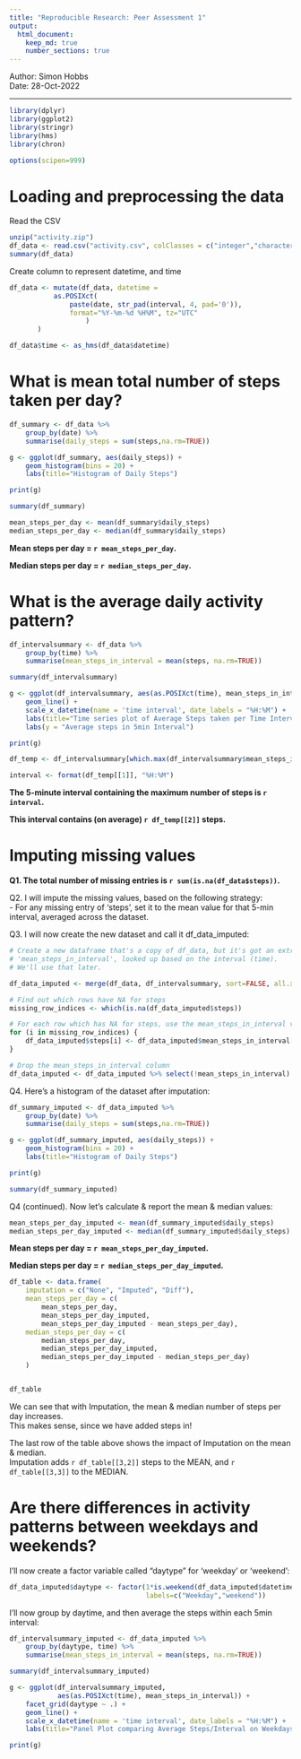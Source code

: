 ```yaml
---
title: "Reproducible Research: Peer Assessment 1"
output: 
  html_document:
    keep_md: true
    number_sections: true
---
```


Author: Simon Hobbs  
Date: 28-Oct-2022

---

```r

library(dplyr)
library(ggplot2)
library(stringr)
library(hms)
library(chron)

options(scipen=999)

```


# Loading and preprocessing the data

Read the CSV

```r

unzip("activity.zip")
df_data <- read.csv("activity.csv", colClasses = c("integer","character","integer"))
summary(df_data)

```

Create column to represent datetime, and time

```r

df_data <- mutate(df_data, datetime = 
           as.POSIXct(
               paste(date, str_pad(interval, 4, pad='0')), 
               format="%Y-%m-%d %H%M", tz="UTC" 
                   )
       )  

df_data$time <- as_hms(df_data$datetime)

```


# What is mean total number of steps taken per day?


```r

df_summary <- df_data %>% 
    group_by(date) %>% 
    summarise(daily_steps = sum(steps,na.rm=TRUE))

g <- ggplot(df_summary, aes(daily_steps)) + 
    geom_histogram(bins = 20) +
    labs(title="Histogram of Daily Steps")

print(g)

summary(df_summary)

```

```r

mean_steps_per_day <- mean(df_summary$daily_steps)
median_steps_per_day <- median(df_summary$daily_steps)

```

**Mean steps per day = `r mean_steps_per_day`.**

**Median steps per day = `r median_steps_per_day`.**


# What is the average daily activity pattern?

```r

df_intervalsummary <- df_data %>% 
    group_by(time) %>% 
    summarise(mean_steps_in_interval = mean(steps, na.rm=TRUE))

summary(df_intervalsummary)

g <- ggplot(df_intervalsummary, aes(as.POSIXct(time), mean_steps_in_interval)) +
    geom_line() +
    scale_x_datetime(name = 'time interval', date_labels = "%H:%M") +
    labs(title="Time series plot of Average Steps taken per Time Interval") +
    labs(y = "Average steps in 5min Interval")

print(g)

```

```r

df_temp <- df_intervalsummary[which.max(df_intervalsummary$mean_steps_in_interval),]

interval <- format(df_temp[[1]], "%H:%M")

```

**The 5-minute interval containing the maximum number of steps is `r interval`.  **  

**This interval contains (on average) `r df_temp[[2]]` steps.  ** 


# Imputing missing values

**Q1. The total number of missing entries is `r sum(is.na(df_data$steps))`.** 

Q2. I will impute the missing values, based on the following strategy:  
- For any missing entry of 'steps', set it to the mean value for that 5-min
interval, averaged across the dataset. 

Q3. I will now create the new dataset and call it df_data_imputed:

```r

# Create a new dataframe that's a copy of df_data, but it's got an extra column
# 'mean_steps_in_interval', looked up based on the interval (time). 
# We'll use that later. 

df_data_imputed <- merge(df_data, df_intervalsummary, sort=FALSE, all.x=TRUE)

# Find out which rows have NA for steps
missing_row_indices <- which(is.na(df_data_imputed$steps))

# For each row which has NA for steps, use the mean_steps_in_interval value.
for (i in missing_row_indices) {
    df_data_imputed$steps[i] <- df_data_imputed$mean_steps_in_interval[i]
}

# Drop the mean_steps_in_interval column    
df_data_imputed <- df_data_imputed %>% select(!mean_steps_in_interval)

```

Q4. Here's a histogram of the dataset after imputation:

```r

df_summary_imputed <- df_data_imputed %>% 
    group_by(date) %>% 
    summarise(daily_steps = sum(steps,na.rm=TRUE))

g <- ggplot(df_summary_imputed, aes(daily_steps)) + 
    geom_histogram(bins = 20) +
    labs(title="Histogram of Daily Steps")

print(g)

summary(df_summary_imputed)

```

Q4 (continued). Now let's calculate & report the mean & median values:


```r

mean_steps_per_day_imputed <- mean(df_summary_imputed$daily_steps)
median_steps_per_day_imputed <- median(df_summary_imputed$daily_steps)

```

**Mean steps per day = `r mean_steps_per_day_imputed`.**

**Median steps per day = `r median_steps_per_day_imputed`.**


```r

df_table <- data.frame(
    imputation = c("None", "Imputed", "Diff"),
    mean_steps_per_day = c(
        mean_steps_per_day, 
        mean_steps_per_day_imputed, 
        mean_steps_per_day_imputed - mean_steps_per_day),
    median_steps_per_day = c(
        median_steps_per_day, 
        median_steps_per_day_imputed, 
        median_steps_per_day_imputed - median_steps_per_day)
    )


df_table

```

We can see that with Imputation, the mean & median number of steps per day increases.  
This makes sense, since we have added steps in!  

The last row of the table above shows the impact of Imputation on the mean & median.  
Imputation adds `r df_table[[3,2]]` steps to the MEAN, and `r df_table[[3,3]]` to the MEDIAN.


# Are there differences in activity patterns between weekdays and weekends?

I'll now create a factor variable called "daytype" for 'weekday' or 'weekend': 

```r

df_data_imputed$daytype <- factor(1*is.weekend(df_data_imputed$datetime), 
                                  labels=c("Weekday","weekend"))

```

I'll now group by daytime, and then average the steps within each 5min interval:


```r

df_intervalsummary_imputed <- df_data_imputed %>% 
    group_by(daytype, time) %>% 
    summarise(mean_steps_in_interval = mean(steps, na.rm=TRUE))

summary(df_intervalsummary_imputed)

g <- ggplot(df_intervalsummary_imputed, 
            aes(as.POSIXct(time), mean_steps_in_interval)) +
    facet_grid(daytype ~ .) + 
    geom_line() +
    scale_x_datetime(name = 'time interval', date_labels = "%H:%M") +
    labs(title="Panel Plot comparing Average Steps/Interval on Weekdays vs Weekends")

print(g)

```
